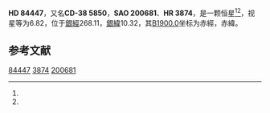 {{Starbox begin
| name = HD 84447
}}
{{Starbox observe
| epoch = [[J2000.0|J2000.0]]
| constell = {{星座名待查}}<ref name=SIMBAD>{{cite web
 | url=http://simbad.u-strasbg.fr/simbad/sim-id?Ident=HR+3874
 | title =Pulsating variable Star
 | publisher=Centre de Données astronomiques de Strasbourg
 | work=SIMBAD
 | accessdate=2012-07-13}}</ref><ref name=DATA>{{cite web
 | url=http://vizier.u-strasbg.fr/viz-bin/VizieR-5?-out.add=.&-source=5050&-corr=PK=HR&-out.max=9999&HR=3874
 | title=VizieR Detailed Page
 | accessdate=2012-07-13
 | archive-date=2016-03-05
 | archive-url=https://web.archive.org/web/20160305000203/http://vizier.u-strasbg.fr/viz-bin/VizieR-5?-out.add=.&-source=5050&-corr=PK=HR&-out.max=9999&HR=3874
 | dead-url=no
 }}</ref>
| 星官 = 
| ra = {{RA|9|44|15.8}}<ref name=SIMBAD /><ref name=DATA />
| dec = {{DEC|-39|34|16}}<ref name=SIMBAD /><ref name=DATA />
| appmag_v = 6.82<ref name=SIMBAD /><ref name=DATA />
}}
{{Starbox character
| class = F2-3V<ref name=SIMBAD /><ref name=DATA />
| b-v = 0.3<ref name=SIMBAD /><ref name=DATA />
| u-b = <ref name=SIMBAD /><ref name=DATA />
| r-i = <ref name=SIMBAD /><ref name=DATA />
| variable = 
}}
{{Starbox astrometry
| radial_v = 
| prop_mo_ra = 5
| parallax = 
| p_error = 
}}
{{Starbox catalog
| names =CD-38 5850，[[SAO星表|SAO]] 200681，[[HD星表|HD]] 84447，[[HR星表|HR]] 3874}}
{{Starbox reference |Simbad=HR+3874}}
{{Starbox end}}

'''HD 84447'''，又名'''CD-38 5850'''，'''SAO 200681'''、'''HR 3874'''，是一颗恒星<ref name=SIMBAD /><ref name=DATA />，视星等为6.82，位于[[銀道座標系|銀經]]268.11，[[銀道座標系|銀緯]]10.32，其[[B1900.0|B1900.0]]坐标为赤經{{RA|9|40|10.6}}，赤緯{{DEC|-39|10.32|43}}。

== 参考文献 ==
{{reflist}}

{{star-stub}}

[[Category:HD和HDE天體|84447]]
[[Category:HR天體|3874]]
[[Category:SAO天體|200681]]
